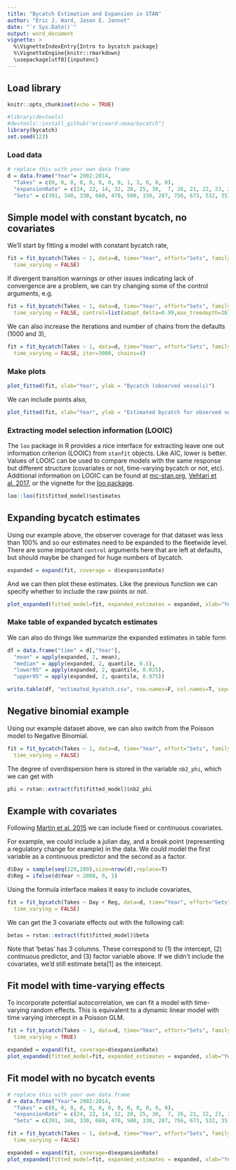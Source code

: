 ```yaml
---
title: "Bycatch Estimation and Expansion in STAN"
author: "Eric J. Ward, Jason E. Jannot"
date: "`r Sys.Date()`"
output: word_document
vignette: >
  %\VignetteIndexEntry{Intro to bycatch package}
  %\VignetteEngine{knitr::rmarkdown}
  \usepackage[utf8]{inputenc}
---
```


## Load library

```r
knitr::opts_chunk$set(echo = TRUE)
```

```r
#library(devtools)
#devtools::install_github("ericward-noaa/bycatch")
library(bycatch)
set.seed(123)
```

### Load data
```r
# replace this with your own data frame
d = data.frame("Year"= 2002:2014, 
  "Takes" = c(0, 0, 0, 0, 0, 0, 0, 0, 1, 3, 0, 0, 0),
  "expansionRate" = c(24, 22, 14, 32, 28, 25, 30,  7, 26, 21, 22, 23, 27),
  "Sets" = c(391, 340, 330, 660, 470, 500, 330, 287, 756, 673, 532, 351, 486))
```

## Simple model with constant bycatch, no covariates

We'll start by fitting a model with constant bycatch rate,  
```r
fit = fit_bycatch(Takes ~ 1, data=d, time="Year", effort="Sets", family="poisson",
  time_varying = FALSE)
```

If divergent transition warnings or other issues indicating lack of convergence are a problem, we can try changing some of the control arguments, e.g.

```r
fit = fit_bycatch(Takes ~ 1, data=d, time="Year", effort="Sets", family="poisson",
  time_varying = FALSE, control=list(adapt_delta=0.99,max_treedepth=20))
```

We can also increase the iterations and number of chains from the defaults (1000 and 3),

```r
fit = fit_bycatch(Takes ~ 1, data=d, time="Year", effort="Sets", family="poisson",
  time_varying = FALSE, iter=3000, chains=4)
```

### Make plots

```r
plot_fitted(fit, xlab="Year", ylab = "Bycatch (observed vessels)")
```

We can include points also, 
```r
plot_fitted(fit, xlab="Year", ylab = "Estimated bycatch for observed vessels", include_points = TRUE)
```
  
### Extracting model selection information (LOOIC)  
  
The `loo` package in R provides a nice interface for extracting leave one out information criterion (LOOIC) from `stanfit` objects. Like AIC, lower is better. Values of LOOIC can be used to compare models with the same response but different structure (covariates or not, time-varying bycatch or not, etc). Additional information on LOOIC can be found at [mc-stan.org](http://mc-stan.org/rstanarm/reference/loo.stanreg.html), [Vehtari et al. 2017](https://link.springer.com/article/10.1007/s11222-016-9696-4), or the vignette for the [loo package](https://cran.r-project.org/web/packages/loo/vignettes/loo2-example.html).

```r
loo::loo(fit$fitted_model)$estimates
```

## Expanding bycatch estimates
  
Using our example above, the observer coverage for that dataset was less than 100% and so our estimates need to be expanded to the fleetwide level. There are some important `control` arguments here that are left at defaults, but should maybe be changed for huge numbers of bycatch.

```r
expanded = expand(fit, coverage = d$expansionRate)
```

And we can then plot these estimates. Like the previous function we can specify whether to include the raw points or not.
  
```r
plot_expanded(fitted_model=fit, expanded_estimates = expanded, xlab="Year", ylab = "Fleet-level bycatch", include_points = TRUE)
```

### Make table of expanded bycatch estimates

We can also do things like summarize the expanded estimates in table form

```r
df = data.frame("time" = d[,"Year"], 
  "mean" = apply(expanded, 2, mean),
  "median" = apply(expanded, 2, quantile, 0.5),
  "lower95" = apply(expanded, 2, quantile, 0.025),
  "upper95" = apply(expanded, 2, quantile, 0.975))

write.table(df, "estimated_bycatch.csv", row.names=F, col.names=T, sep=",")
```

\break 

## Negative binomial example

Using our example dataset above, we can also switch from the Poisson model to Negative Binomial. 

```r
fit = fit_bycatch(Takes ~ 1, data=d, time="Year", effort="Sets", family="nbinom2",
  time_varying = FALSE)
```

The degree of overdispersion here is stored in the variable `nb2_phi`, which we can get with

```r
phi = rstan::extract(fit$fitted_model)$nb2_phi
```

## Example with covariates

Following [Martin et al. 2015](http://onlinelibrary.wiley.com/doi/10.1890/14-0059.1/abstract) we can include fixed or continuous covariates. 

For example, we could include a julian day, and a break point (representing a regulatory change for example) in the data. We could model the first variable as a continuous predictor and the second as a factor.

```r
d$Day = sample(seq(220,280),size=nrow(d),replace=T)
d$Reg = ifelse(d$Year < 2008, 0, 1)
```

Using the formula interface makes it easy to include covariates,

```r
fit = fit_bycatch(Takes ~ Day + Reg, data=d, time="Year", effort="Sets", family="poisson",
  time_varying = FALSE)
```

We can get the 3 covariate effects out with the following call:
```r
betas = rstan::extract(fit$fitted_model)$beta
```

Note that 'betas' has 3 columns. These correspond to (1) the intercept,
(2) continuous predictor, and (3) factor variable above. If we didn't 
include the covariates, we'd still estimate beta[1] as the intercept.

\break 

## Fit model with time-varying effects

To incorporate potential autocorrelation, we can fit a model with time-varying random effects. This is equivalent to a dynamic linear model with time varying intercept in a Poisson GLM. 

```r
fit = fit_bycatch(Takes ~ 1, data=d, time="Year", effort="Sets", family="poisson",
  time_varying = TRUE)
```

```r
expanded = expand(fit, coverage=d$expansionRate)
plot_expanded(fitted_model=fit, expanded_estimates = expanded, xlab="Year", ylab = "Fleet-level bycatch", include_points = TRUE)
```

\break 

## Fit model with no bycatch events

```r
# replace this with your own data frame
d = data.frame("Year"= 2002:2014, 
  "Takes" = c(0, 0, 0, 0, 0, 0, 0, 0, 0, 0, 0, 0, 0),
  "expansionRate" = c(24, 22, 14, 32, 28, 25, 30,  7, 26, 21, 22, 23, 27),
  "Sets" = c(391, 340, 330, 660, 470, 500, 330, 287, 756, 673, 532, 351, 486))
```

```r
fit = fit_bycatch(Takes ~ 1, data=d, time="Year", effort="Sets", family="poisson",
  time_varying = FALSE)
```

```r
expanded = expand(fit, coverage=d$expansionRate)
plot_expanded(fitted_model=fit, expanded_estimates = expanded, xlab="Year", ylab = "Fleet-level bycatch", include_points = TRUE)
```

